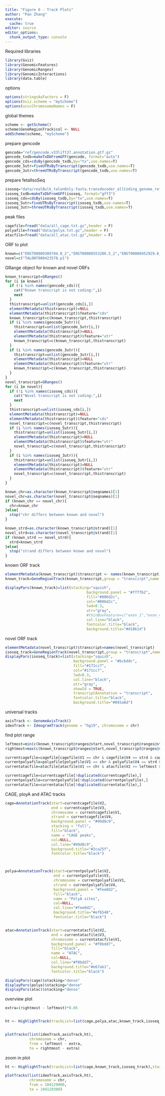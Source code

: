 ```yaml
---
title: "Figure 6 - Track Plots"
author: "Pan Zhang"
execute:
  cache: true
editor: source
editor_options:
  chunk_output_type: console
---
```


Required libraries

```r
library(Gviz)
library(GenomicFeatures)
library(GenomicRanges)
library(GenomicInteractions)
library(data.table)
```

options

```r
options(stringsAsFactors = F)
options(Gviz.scheme = "myScheme")
options(ucscChromosomeNames = F)
```

global themes

```r
scheme <- getScheme()
scheme$GeneRegionTrack$col <- NULL
addScheme(scheme, "myScheme")
```

prepare gencode

```r
gencode="ref/gencode.v33lift37.annotation.gtf.gz"
gencode_txdb=makeTxDbFromGFF(gencode, format="auto")
gencode_cds=cdsBy(gencode_txdb,by="tx",use.names=T)
gencode_5utr=fiveUTRsByTranscript(gencode_txdb,use.names=T)
gencode_3utr=threeUTRsByTranscript(gencode_txdb,use.names=T)

```

prepare fetalIsoSeq

```r
isoseq="data/realBulk_talonOnly.fasta.transdecoder_allCoding_genome_reformat1.gff3.gz"
isoseq_txdb=makeTxDbFromGFF(isoseq, format="gff3")
isoseq_cds=cdsBy(isoseq_txdb,by="tx",use.names=T)
isoseq_5utr=fiveUTRsByTranscript(isoseq_txdb,use.names=T)
isoseq_3utr=threeUTRsByTranscript(isoseq_txdb,use.names=T)
```

peak files

```r
cagefile=fread("data/all_cage.txt.gz",header = F)
polyafile=fread("data/polya.txt.gz",header = F)
atacfile=fread("data/all_atac.txt.gz",header = F)
```

ORF to plot

```r
known=c("ENST00000389744.8_2","ENST00000553286.5_2","ENST00000452929.6_2","ENST00000348520.10_2")
novel=c("TALONT000423578.p1")
```

GRange object for known and novel ORFs

```r
known_transcript=GRanges()
for (i in known){
  if (!i %in% names(gencode_cds)){
    cat("Known transcript is not coding:",i)
    next
  }
  thistranscript=unlist(gencode_cds[i,])
  elementMetadata(thistranscript)=NULL
  elementMetadata(thistranscript)$feature="cds"
  known_transcript=c(known_transcript,thistranscript)
  if (i %in% names(gencode_5utr)){
    thistranscript=unlist(gencode_5utr[i,])
    elementMetadata(thistranscript)=NULL
    elementMetadata(thistranscript)$feature="utr"
    known_transcript=c(known_transcript,thistranscript)
  }
  if (i %in% names(gencode_3utr)){
    thistranscript=unlist(gencode_3utr[i,])
    elementMetadata(thistranscript)=NULL
    elementMetadata(thistranscript)$feature="utr"
    known_transcript=c(known_transcript,thistranscript)
  }
}
novel_transcript=GRanges()
for (i in novel){
  if (!i %in% names(isoseq_cds)){
    cat("Novel transcript is not coding:",i)
    next
  }
  thistranscript=unlist(isoseq_cds[i,])
  elementMetadata(thistranscript)=NULL
  elementMetadata(thistranscript)$feature="cds"
  novel_transcript=c(novel_transcript,thistranscript)
  if (i %in% names(isoseq_5utr)){
    thistranscript=unlist(isoseq_5utr[i,])
    elementMetadata(thistranscript)=NULL
    elementMetadata(thistranscript)$feature="utr"
    novel_transcript=c(novel_transcript,thistranscript)
  }
  if (i %in% names(isoseq_3utr)){
    thistranscript=unlist(isoseq_3utr[i,])
    elementMetadata(thistranscript)=NULL
    elementMetadata(thistranscript)$feature="utr"
    novel_transcript=c(novel_transcript,thistranscript)
  }
}

known_chr=as.character(known_transcript@seqnames)[1]
novel_chr=as.character(novel_transcript@seqnames)[1]
if (known_chr == novel_chr){
  chr=known_chr
}else{
  stop("chr differs between known and novel")
}

known_strd=as.character(known_transcript@strand)[1]
novel_strd=as.character(novel_transcript@strand)[1]
if (known_strd == novel_strd){
  strd=known_strd
}else{
  stop("strand differs between known and novel")
}
```

known ORF track

```r
elementMetadata(known_transcript)$transcript <- names(known_transcript)
known_track=GeneRegionTrack(known_transcript,group = "transcirpt",name = "Canonical")

displayPars(known_track)=list(stacking="squish",
                                     background.panel = "#ffffb2",
                                     fill="#006d2c",
                                     col="#006d2c",
                                     lwd=0.3,
                                     utr="gray",
                                     #thinBoxFeature=c("exon_1","exon_4","exon_35"),
                                     col.line="black",
                                     fontcolor.title="black",
                                     background.title="#d1861d")
```

novel ORF track

```r
elementMetadata(novel_transcript)$transcript=names(novel_transcript)
isoseq_track=GeneRegionTrack(novel_transcript,group = "transcript",name = "Novel")
displayPars(isoseq_track)=list(stacking="squish",
                               background.panel = "#bcbddc",
                               fill="#171cc7",
                               col="#171cc7",
                               lwd=0.3,
                               col.line="black",
                               utr="gray",
                               showId = TRUE,
                               transcriptAnnotation = "transcript",
                               fontcolor.title="black",
                               background.title="#045a8d")
```

universal tracks

```r
axisTrack <- GenomeAxisTrack()
ideoTrack <- IdeogramTrack(genome = "hg19", chromosome = chr)
```

find plot range

```r
leftmost=min(c(known_transcript@ranges@start,novel_transcript@ranges@start))
rightmost=max(c(known_transcript@ranges@start,novel_transcript@ranges@start))

currentcagefile=cagefile[cagefile$V1 == chr & cagefile$V4 == strd & cagefile$V2 >= leftmost & cagefile$V3 <= rightmost,]
currentpolyafile=polyafile[polyafile$V1 == chr & polyafile$V4 == strd & polyafile$V2 >= leftmost & polyafile$V3 <= rightmost,]
currentatacfile=atacfile[atacfile$V1 == chr & atacfile$V2 >= leftmost & atacfile$V3 <= rightmost,]

currentcagefile=currentcagefile[!duplicated(currentcagefile),]
currentpolyafile=currentpolyafile[!duplicated(currentpolyafile),]
currentatacfile=currentatacfile[!duplicated(currentatacfile),]
```

CAGE, ployA and ATAC tracks

```r
cage=AnnotationTrack(start=currentcagefile$V2,
                     end = currentcagefile$V3,
                     chromosome = currentcagefile$V1,
                     strand = currentcagefile$V4,
                     background.panel = "#99d8c9",
                     stacking = "full",
                     fill="black",
                     name = "CAGE peaks",
                     col=NULL,
                     col.line="#99d8c9",
                     background.title="#2ca25f",
                     fontcolor.title="black")



polya=AnnotationTrack(start=currentpolyafile$V2,
                      end = currentpolyafile$V3,
                      chromosome = currentpolyafile$V1,
                      strand = currentpolyafile$V4,
                      background.panel = "#fee0d2",
                      fill="black",
                      name = "PolyA sites",
                      col=NULL,
                      col.line="#fee0d2",
                      background.title="#ef6548",
                      fontcolor.title="black")


atac=AnnotationTrack(start=currentatacfile$V2,
                     end = currentatacfile$V3,
                     chromosome = currentatacfile$V1,
                     background.panel = "#f0bdd7",
                     fill="black",
                     name = "ATAC",
                     col=NULL,
                     col.line="#f0bdd7",
                     background.title="#e67ab1",
                     fontcolor.title="black")

displayPars(cage)$stacking="dense"
displayPars(polya)$stacking="dense"
displayPars(atac)$stacking="dense"
```

overview plot

```r
extra=(rightmost - leftmost)*0.05


ht <- HighlightTrack(trackList=list(cage,polya,atac,known_track,isoseq_track),start=104129236,end=104129236,chromosome = chr,inBackground=FALSE)


plotTracks(list(ideoTrack,axisTrack,ht),
           chromosome = chr,
           from = leftmost - extra,
           to = rightmost - extra)
```

zoom in plot

```r
ht <- HighlightTrack(trackList=list(cage,known_track,isoseq_track),start=104129236,end=104129236,chromosome = chr,inBackground=FALSE,fill="red",size=0.5)

plotTracks(list(ideoTrack,axisTrack,ht),
           chromosome = chr,
           from = 104129000,
           to = 104129300)
```

